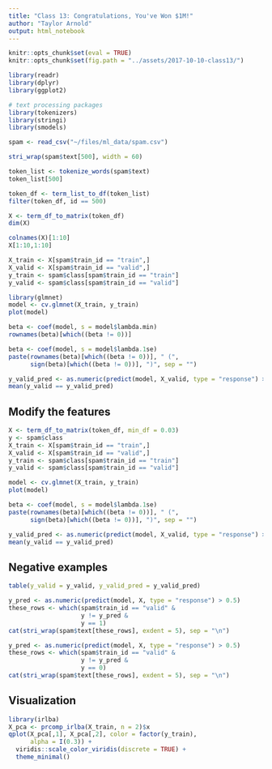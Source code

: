 ```yaml
---
title: "Class 13: Congratulations, You've Won $1M!"
author: "Taylor Arnold"
output: html_notebook
---
```



```r
knitr::opts_chunk$set(eval = TRUE)
knitr::opts_chunk$set(fig.path = "../assets/2017-10-10-class13/")
```

```r
library(readr)
library(dplyr)
library(ggplot2)

# text processing packages
library(tokenizers)
library(stringi)
library(smodels)
```

```r
spam <- read_csv("~/files/ml_data/spam.csv")
```

```r
stri_wrap(spam$text[500], width = 60)
```

```r
token_list <- tokenize_words(spam$text)
token_list[500]
```

```r
token_df <- term_list_to_df(token_list)
filter(token_df, id == 500)
```

```r
X <- term_df_to_matrix(token_df)
dim(X)
```

```r
colnames(X)[1:10]
X[1:10,1:10]
```

```r
X_train <- X[spam$train_id == "train",]
X_valid <- X[spam$train_id == "valid",]
y_train <- spam$class[spam$train_id == "train"]
y_valid <- spam$class[spam$train_id == "valid"]
```

```r
library(glmnet)
model <- cv.glmnet(X_train, y_train)
plot(model)
```

```r
beta <- coef(model, s = model$lambda.min)
rownames(beta)[which((beta != 0))]
```

```r
beta <- coef(model, s = model$lambda.1se)
paste(rownames(beta)[which((beta != 0))], " (",
      sign(beta)[which((beta != 0))], ")", sep = "")
```

```r
y_valid_pred <- as.numeric(predict(model, X_valid, type = "response") > 0.5)
mean(y_valid == y_valid_pred)
```

## Modify the features

```r
X <- term_df_to_matrix(token_df, min_df = 0.03)
y <- spam$class
X_train <- X[spam$train_id == "train",]
X_valid <- X[spam$train_id == "valid",]
y_train <- spam$class[spam$train_id == "train"]
y_valid <- spam$class[spam$train_id == "valid"]

model <- cv.glmnet(X_train, y_train)
plot(model)
```

```r
beta <- coef(model, s = model$lambda.1se)
paste(rownames(beta)[which((beta != 0))], " (",
      sign(beta)[which((beta != 0))], ")", sep = "")
```

```r
y_valid_pred <- as.numeric(predict(model, X_valid, type = "response") > 0.5)
mean(y_valid == y_valid_pred)
```

## Negative examples

```r
table(y_valid = y_valid, y_valid_pred = y_valid_pred)
```

```r
y_pred <- as.numeric(predict(model, X, type = "response") > 0.5)
these_rows <- which(spam$train_id == "valid" &
                    y != y_pred &
                    y == 1)
cat(stri_wrap(spam$text[these_rows], exdent = 5), sep = "\n")
```

```r
y_pred <- as.numeric(predict(model, X, type = "response") > 0.5)
these_rows <- which(spam$train_id == "valid" &
                    y != y_pred &
                    y == 0)
cat(stri_wrap(spam$text[these_rows], exdent = 5), sep = "\n")
```

## Visualization

```r
library(irlba)
X_pca <- prcomp_irlba(X_train, n = 2)$x
qplot(X_pca[,1], X_pca[,2], color = factor(y_train),
      alpha = I(0.3)) +
  viridis::scale_color_viridis(discrete = TRUE) +
  theme_minimal()
```




